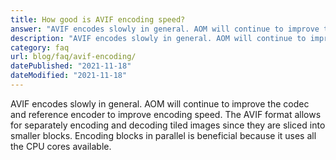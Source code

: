 ```yaml
---
title: How good is AVIF encoding speed?
answer: "AVIF encodes slowly in general. AOM will continue to improve the codec and reference encoder to improve encoding speed. The AVIF format allows for separately encoding and decoding tiled images since they are sliced into smaller blocks. Encoding blocks in parallel is beneficial because it uses all the CPU cores available."
description: "AVIF encodes slowly in general. AOM will continue to improve the codec and reference encoder to improve encoding speed. The AVIF format allows for separately encoding and decoding tiled images since they are sliced into smaller blocks. Encoding blocks in parallel is beneficial because it uses all the CPU cores available."
category: faq
url: blog/faq/avif-encoding/
datePublished: "2021-11-18"
dateModified: "2021-11-18"
---
```


AVIF encodes slowly in general. AOM will continue to improve the codec and reference encoder to improve encoding speed. The AVIF format allows for separately encoding and decoding tiled images since they are sliced into smaller blocks. Encoding blocks in parallel is beneficial because it uses all the CPU cores available.

